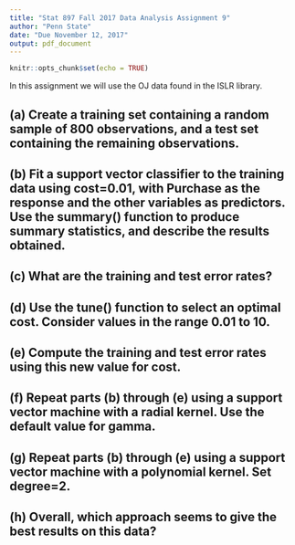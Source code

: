 ```yaml
---
title: "Stat 897 Fall 2017 Data Analysis Assignment 9"
author: "Penn State"
date: "Due November 12, 2017"
output: pdf_document
---
```


```r
knitr::opts_chunk$set(echo = TRUE)
```

In this assignment we will use the OJ data found in the ISLR library.

## (a) Create a training set containing a random sample of 800 observations, and a test set containing the remaining observations.
## (b) Fit a support vector classifier to the training data using cost=0.01, with Purchase as the response and the other variables as predictors. Use the summary() function to produce summary statistics, and describe the results obtained.
## (c) What are the training and test error rates?
## (d) Use the tune() function to select an optimal cost. Consider values in the range 0.01 to 10.
## (e) Compute the training and test error rates using this new value for cost.
## (f) Repeat parts (b) through (e) using a support vector machine with a radial kernel. Use the default value for gamma.
## (g) Repeat parts (b) through (e) using a support vector machine with a polynomial kernel.  Set degree=2.
## (h) Overall, which approach seems to give the best results on this data?

